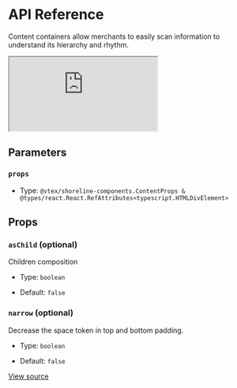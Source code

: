 # API Reference

Content containers allow merchants to easily scan information to understand its hierarchy and rhythm.

<iframe src="https://620e870c28c4ae003a705d42-lwjzywcuwq.chromatic.com/?path=/story/components-content--play&full=1&shortcuts=false&singleStory=true" 
    style={{"width":"100%","height":600,"border":0,"borderRadius":4}}></iframe>

## Parameters

### `props`

- Type: `@vtex/shoreline-components.ContentProps & @types/react.React.RefAttributes<typescript.HTMLDivElement>`

## Props

### `asChild` (optional)

Children composition

- Type: `boolean`

- Default: `false`

### `narrow` (optional)

Decrease the space token in top and bottom padding.

- Type: `boolean`

- Default: `false`

[View source](https://github.com/vtex/shoreline/blob/9d89b10f5/packages/components/src/content/content.tsx#L15)
